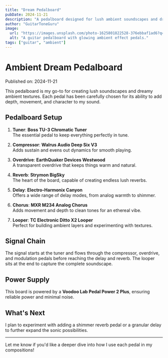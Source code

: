 ```yaml
---
title: "Dream Pedalboard"
pubDate: 2024-11-21
description: "A pedalboard designed for lush ambient soundscapes and dreamy textures."
author: "GuitarToneGuru"
image:
  url: "https://images.unsplash.com/photo-1625801822528-376ebbaf1ad6?q=80&w=2070&auto=format&fit=crop&ixlib=rb-4.0.3&ixid=M3wxMjA3fDB8MHxwaG90by1wYWdlfHx8fGVufDB8fHx8fA%3D%3D"
  alt: "A guitar pedalboard with glowing ambient effect pedals."
tags: ["guitar", "ambient"]
---
```


# Ambient Dream Pedalboard

Published on: 2024-11-21

This pedalboard is my go-to for creating lush soundscapes and dreamy ambient textures. Each pedal has been carefully chosen for its ability to add depth, movement, and character to my sound.

## Pedalboard Setup

1. **Tuner**: **Boss TU-3 Chromatic Tuner**  
   The essential pedal to keep everything perfectly in tune.

2. **Compressor**: **Walrus Audio Deep Six V3**  
   Adds sustain and evens out dynamics for smooth playing.

3. **Overdrive**: **EarthQuaker Devices Westwood**  
   A transparent overdrive that keeps things warm and natural.

4. **Reverb**: **Strymon BigSky**  
   The heart of the board, capable of creating endless lush reverbs.

5. **Delay**: **Electro-Harmonix Canyon**  
   Offers a wide range of delay modes, from analog warmth to shimmer.

6. **Chorus**: **MXR M234 Analog Chorus**  
   Adds movement and depth to clean tones for an ethereal vibe.

7. **Looper**: **TC Electronic Ditto X2 Looper**  
   Perfect for building ambient layers and experimenting with textures.

## Signal Chain

The signal starts at the tuner and flows through the compressor, overdrive, and modulation pedals before reaching the delay and reverb. The looper sits at the end to capture the complete soundscape.

## Power Supply

This board is powered by a **Voodoo Lab Pedal Power 2 Plus**, ensuring reliable power and minimal noise.

## What's Next

I plan to experiment with adding a shimmer reverb pedal or a granular delay to further expand the sonic possibilities.

---

Let me know if you'd like a deeper dive into how I use each pedal in my compositions!

